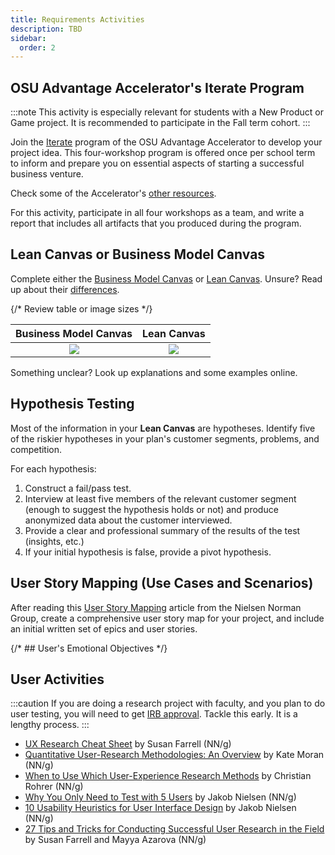 ```yaml
---
title: Requirements Activities
description: TBD
sidebar:
  order: 2
---
```


## OSU Advantage Accelerator's Iterate Program

:::note
This activity is especially relevant for students with a New Product or Game project. It is recommended to participate in the Fall term cohort.
:::

Join the [Iterate](https://advantage.oregonstate.edu/advantage-accelerator/programs/iterate) program of the OSU Advantage Accelerator to develop your project idea. This four-workshop program is offered once per school term to inform and prepare you on essential aspects of starting a successful business venture.

Check some of the Accelerator's [other resources](https://advantage.oregonstate.edu/innovation-impact-program/student-resources).

For this activity, participate in all four workshops as a team, and write a report that includes all artifacts that you produced during the program.

## Lean Canvas or Business Model Canvas

Complete either the [Business Model Canvas](https://www.strategyzer.com/library/the-business-model-canvas) or [Lean Canvas](https://www.leanfoundry.com/tools/lean-canvas). Unsure? Read up about their [differences](https://www.leanfoundry.com/articles/why-lean-canvas-versus-business-model-canvas).

{/* Review table or image sizes */}

Business Model Canvas | Lean Canvas
:--------------------:|:--------------------:
![](../../../assets/business-model-canvas.png)  |  ![](../../../assets/lean-canvas.png)

Something unclear? Look up explanations and some examples online.

## Hypothesis Testing

Most of the information in your **Lean Canvas** are hypotheses. Identify five of the riskier hypotheses in your plan's customer segments, problems, and competition. 

For each hypothesis:

1. Construct a fail/pass test.
2. Interview at least five members of the relevant customer segment (enough to suggest the hypothesis holds or not) and produce anonymized data about the customer interviewed.
3. Provide a clear and professional summary of the results of the test (insights, etc.)
4. If your initial hypothesis is false, provide a pivot hypothesis.

## User Story Mapping (Use Cases and Scenarios)

After reading this [User Story Mapping](https://www.nngroup.com/articles/user-story-mapping/) article from the Nielsen Norman Group, create a comprehensive user story map for your project, and include an initial written set of epics and user stories.

{/* ## User's Emotional Objectives */}


## User Activities

:::caution
If you are doing a research project with faculty, and you plan to do user testing, you will need to get [IRB approval](https://research.oregonstate.edu/ori/irb). Tackle this early. It is a lengthy process.
:::

- [UX Research Cheat Sheet](https://www.nngroup.com/articles/ux-research-cheat-sheet/) by Susan Farrell (NN/g)
- [Quantitative User-Research Methodologies: An Overview](https://www.nngroup.com/articles/quantitative-user-research-methods/) by Kate Moran (NN/g)
- [When to Use Which User-Experience Research Methods](https://www.nngroup.com/articles/which-ux-research-methods/) by Christian Rohrer (NN/g)
- [Why You Only Need to Test with 5 Users](https://www.nngroup.com/articles/why-you-only-need-to-test-with-5-users/) by Jakob Nielsen (NN/g)
- [10 Usability Heuristics for User Interface Design](https://www.nngroup.com/articles/ten-usability-heuristics/) by Jakob Nielsen (NN/g)
- [27 Tips and Tricks for Conducting Successful User Research in the Field](https://www.nngroup.com/articles/tips-user-research-field/) by Susan Farrell and Mayya Azarova (NN/g)